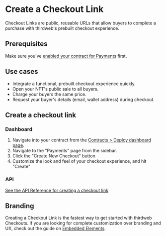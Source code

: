 # Create a Checkout Link

Checkout Links are public, reusable URLs that allow buyers to complete a purchase with thirdweb's prebuilt checkout experience.

## Prerequisites

Make sure you've [enabled your contract for Payments](/payments/nft-checkout/enable-contract) first.

## Use cases

- Integrate a functional, prebuilt checkout experience quickly.
- Open your NFT's public sale to all buyers.
- Charge your buyers the same price.
- Request your buyer's details (email, wallet address) during checkout.

## Create a checkout link

### Dashboard

1. Navigate into your contract from the [Contracts > Deploy dashboard page](https://thirdweb.com/dashboard/contracts/deploy).
2. Navigate to the "Payments" page from the sidebar.
3. Click the "Create New Checkout" button
4. Customize the look and feel of your checkout experience, and hit "Create"

### API

[See the API Reference for creating a checkout link](https://redocly.github.io/redoc/?url=https://payments.thirdweb.com/api/doc#tag/Checkout-Links/paths/~1api~12022-08-12~1shareable-checkout-link/post)

## Branding

Creating a Checkout Link is the fastest way to get started with thirdweb Checkouts. If you are looking for complete customization over branding and UX, check out the guide on [Embedded Elements](elements).

